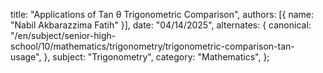  title: "Applications of Tan θ Trigonometric Comparison",
  authors: [{ name: "Nabil Akbarazzima Fatih" }],
  date: "04/14/2025",
  alternates: {
    canonical:
      "/en/subject/senior-high-school/10/mathematics/trigonometry/trigonometric-comparison-tan-usage",
  },
  subject: "Trigonometry",
  category: "Mathematics",
};
